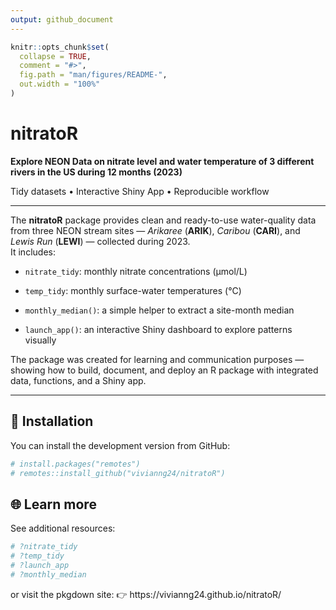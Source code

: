 ```yaml
---
output: github_document
---
```


```r
knitr::opts_chunk$set(
  collapse = TRUE,
  comment = "#>",
  fig.path = "man/figures/README-",
  out.width = "100%"
)
```

# nitratoR

**Explore NEON Data on nitrate level and water temperature of 3 different rivers in the US during 12 months (2023)**  

Tidy datasets • Interactive Shiny App • Reproducible workflow

---

The **nitratoR** package provides clean and ready-to-use water-quality data from three NEON stream sites — *Arikaree* (**ARIK**), *Caribou* (**CARI**), and *Lewis Run* (**LEWI**) — collected during 2023.  
It includes:

- `nitrate_tidy`: monthly nitrate concentrations (µmol/L)  

- `temp_tidy`: monthly surface-water temperatures (°C)  

- `monthly_median()`: a simple helper to extract a site-month median  

- `launch_app()`: an interactive Shiny dashboard to explore patterns visually  

The package was created for learning and communication purposes — showing how to build, document, and deploy an R package with integrated data, functions, and a Shiny app.

---

## 🚀 Installation

You can install the development version from GitHub:

```r
# install.packages("remotes")
# remotes::install_github("vivianng24/nitratoR")
```


## 🌐 Learn more

See additional resources:
```r
# ?nitrate_tidy
# ?temp_tidy
# ?launch_app
# ?monthly_median
```


or visit the pkgdown site:
👉 https://vivianng24.github.io/nitratoR/
